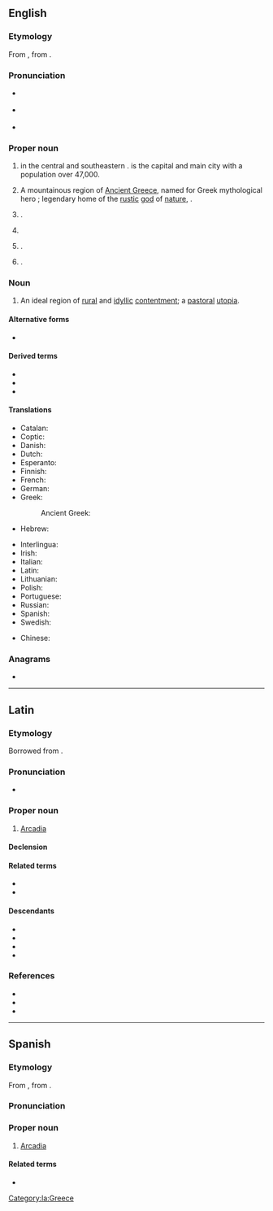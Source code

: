{{also|arcadia|Arcádia}}
==English==
{{wikipedia|Arcadia|Arcadia (modern region)}}
{{wikipedia|Arcadia (ancient region)}}
{{wikipedia|Arcadia (utopia)}}

===Etymology===
From {{bor|en|la|Arcadia}}, from {{der|en|grc|Ἀρκαδία}}.

===Pronunciation===
* {{a|GA}} {{IPA|en|/ɑɹˈkeɪ.di.ə/}}
* {{a|UK}} {{IPA|en|/ɑːˈkeɪ.dɪ.ə/}}
* {{rhymes|en|eɪdiə|s=4}}

===Proper noun===
{{en-proper noun}}

# {{place|en|regional unit|c/Greece}} in the central and southeastern {{l|en|Peloponnese}}. {{w|Tripoli, Greece|Tripoli}} is the capital and main city with a population over 47,000.
# A mountainous region of [[Ancient Greece]], named for Greek mythological hero {{w|Arcas}}; legendary home of the [[rustic]] [[god]] of [[nature]], {{w|Pan (god)|Pan}}.
# {{place|en|city|co/Los Angeles County|s/California|c/US}}.
# {{place|en|city/county seat|co/DeSoto County|s/Florida|c/US}}
# {{place|en|town/parish seat|par/Bienville Parish|s/Louisiana|c/US}}.
# {{place|en|city|s/Missouri|c/US}}.

===Noun===
{{en-noun}}

#{{label|en|figurative}} An ideal region of [[rural]] and [[idyllic]] [[contentment]]; a [[pastoral]] [[utopia]].

====Alternative forms====
* {{sense|ideal region}} {{l|en|arcadia}}

====Derived terms====
* {{l|en|Arcadian}}
* {{l|en|Arcadic}}
* {{l|en|Arcady}}

====Translations====
{{trans-top|A district or a prefecture in the central and mid SE Peloponnese}}
* Catalan: {{t|ca|Arcàdia}}
* Coptic: {{t|cop|ⲁⲣⲕⲁⲇⲓⲁ|f}}
* Danish: {{t|da|Arkadien}}
* Dutch: {{t|nl|Arcadië}}
* Esperanto: {{t|eo|Arkadio}}
* Finnish: {{t+|fi|Arkadia}}
* French: {{t+|fr|Arcadie}}
* German: {{t+|de|Arkadien}}
* Greek: {{t+|el|Αρκαδία|f}}
*: Ancient Greek: {{t|grc|Ἀρκαδία|f}}
* Hebrew: {{t|he|ארקאדיה|f|tr=arkadia}}
{{trans-mid}}
* Interlingua: {{t|ia|Arcadia}}
* Irish: {{t|ga|an Arcáid|f}}
* Italian: {{t|it|Arcadia|f}}
* Latin: {{t|la|Arcadia|f}}
* Lithuanian: {{t|lt|Arkadija}}
* Polish: {{t+|pl|Arkadia|f}}
* Portuguese: {{t|pt|Arcádia|f}}
* Russian: {{t+|ru|Арка́дия|f}}
* Spanish: {{t|es|Arcadia|f}}
* Swedish: {{t|sv|Arkadien|n}}
{{trans-bottom}}
{{trans-top|An ideal region of rural and idyllic contentment}}
* Chinese: {{t+|cmn|世外桃源|tr=shìwàitáoyuán|sc=Hani}}
{{trans-bottom}}

===Anagrams===
* {{anagrams|en|a=aaacdir|acardia}}

{{topics|en|Mythological locations}}

----

==Latin==
{{wikipedia|lang=la}}

===Etymology===
Borrowed from {{bor|la|grc|Ἀρκαδία}}.

===Pronunciation===
* {{la-IPA|Arcadia|eccl=1}}

===Proper noun===
{{la-proper noun|Arcadia<1>}}

# [[#English|Arcadia]]

====Declension====
{{la-ndecl|Arcadia<1>}}

====Related terms====
* {{l|la|Arcadicus}}
* {{l|la|Arcadius}}

====Descendants====
* {{desc|ca|Arcàdia}}
* {{desc|it|Arcadia}}
* {{desc|pt|Arcádia}}
* {{desc|es|Arcadia}}

===References===
* {{R:L&S|Arcadia1}}
* {{R:Gaffiot}}
* {{R:Smith's Geography}}

[[Category:la:Greece]]

----

==Spanish==
{{wikipedia|lang=es}}

===Etymology===
From {{bor|es|la|Arcadia}}, from {{der|es|grc|Ἀρκαδία}}.

===Pronunciation===
{{es-IPA}}

===Proper noun===
{{es-proper noun|f}}

# [[#English|Arcadia]]

====Related terms====
* {{l|es|arcadio}}